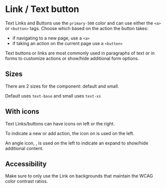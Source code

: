 

<Meta of={stories} />

# Link / Text button

Text Links and Buttons use the `primary-500` color and can use either the `<a>` or `<button>` tags.
Choose which based on the action the button takes:

- if navigating to a new page, use a `<a>`
- if taking an action on the current page use a `<button>`

Text buttons or links are most commonly used in paragraphs of text or in forms to customize actions
or show/hide additional form options.

<Primary />
<Controls />

## Sizes

There are 2 sizes for the component: default and small.

Default uses `text-base` and small uses `text-xs`

## With icons

Text Links/buttons can have icons on left or the right.

To indicate a new or add action, the <i class="bwi bwi-plus-circle"></i> icon on is used on the
left.

An angle icon, <i class="bwi bwi-angle-right"></i>, is used on the left to indicate an expand to
show/hide additional content.

## Accessibility

Make sure to only use the Link on backgrounds that maintain the WCAG color contrast ratios.
